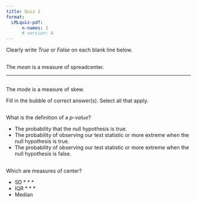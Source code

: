```yaml
---
title: Quiz 1
format:
  LMLquiz-pdf:
      n-names: 1
      # version: A
---
```


::: directionsbox
Clearly write *True* or *False* on each blank line below.
:::

##  {.tf}

The *mean* is a measure of [spread]{.vA .vB}[center]{.vC .vD}.

------------------------------------------------------------------------

##  {.tf}

The *mode* is a measure of skew.

\vspace{3mm}

::: directionsbox
Fill in the bubble of correct answer(s). Select all that apply.
:::

## 

What is the definition of a *p-value*?

-   The probability that the null hypothesis is true.
-   The probability of observing our test statistic or more extreme when
    the null hypothesis is true.
-   The probability of observing our test statistic or more extreme when
    the null hypothesis is false.

## 

Which are measures of center?

-   SD \* \* \*
-   IQR \* \* \*
-   Median
